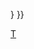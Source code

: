 {{Userbox
 |border-c = #000000
 |border-s = 1
 |id-c     = #ffffff
 |id-s     = 
 |id-fc    = #000000
 |info-c   = #b22222
 |info-s   = 10
 |info-fc  = #ffffff
 |id       = 爱国爱党
 |info     = 这位用户非常崇拜'''[[User:太子太保啦啦|太子太保啦啦]]'''，每天学习中国特色社会主义，学习大陆官场动向！
 |usercategory = 崇拜太子太保啦啦的維基人
 |nocat = {{{nocategory|{{{nocat|}}}}}}
}}<noinclude>
[[Category:维基人崇拜用户框|T]]
</noinclude>